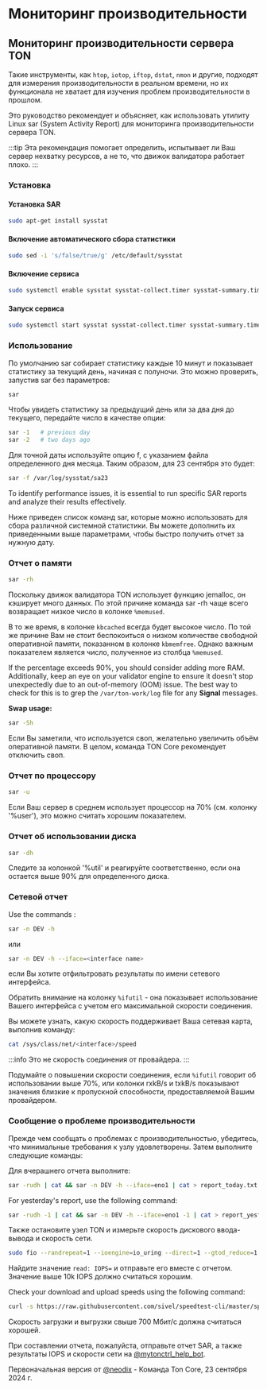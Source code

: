 
# Мониторинг производительности

## Мониторинг производительности сервера TON

Такие инструменты, как `htop`, `iotop`, `iftop`, `dstat`, `nmon` и другие, подходят для измерения производительности в реальном времени, но их функционала не хватает для изучения проблем производительности в прошлом.

Это руководство рекомендует и объясняет, как использовать утилиту Linux sar (System Activity Report) для мониторинга производительности сервера TON.

:::tip
Эта рекомендация помогает определить, испытывает ли Ваш сервер нехватку ресурсов, а не то, что движок валидатора работает плохо.
:::

### Установка

#### Установка SAR

```bash
sudo apt-get install sysstat
```

#### Включение автоматического сбора статистики

```bash
sudo sed -i 's/false/true/g' /etc/default/sysstat
```

#### Включение сервиса

```bash
sudo systemctl enable sysstat sysstat-collect.timer sysstat-summary.timer
```

#### Запуск сервиса

```bash
sudo systemctl start sysstat sysstat-collect.timer sysstat-summary.timer
```

### Использование

По умолчанию sar собирает статистику каждые 10 минут и показывает статистику за текущий день, начиная с полуночи. Это можно проверить, запустив sar без параметров:

```bash
sar
```

Чтобы увидеть статистику за предыдущий день или за два дня до текущего, передайте число в качестве опции:

```bash
sar -1   # previous day
sar -2   # two days ago
```

Для точной даты используйте опцию f, с указанием файла определенного дня месяца. Таким образом, для 23 сентября это будет:

```bash
sar -f /var/log/sysstat/sa23
```

To identify performance issues, it is essential to run specific SAR reports and analyze their results effectively.

Ниже приведен список команд sar, которые можно использовать для сбора различной системной статистики. Вы можете дополнить их приведенными выше параметрами, чтобы быстро получить отчет за нужную дату.

### Отчет о памяти

```bash
sar -rh
```

Поскольку движок валидатора TON использует функцию jemalloc, он кэширует много данных. По этой причине команда sar -rh чаще всего возвращает низкое число в колонке `%memused`.

В то же время, в колонке `kbcached` всегда будет высокое число. По той же причине Вам не стоит беспокоиться о низком количестве свободной оперативной памяти, показанном в колонке `kbmemfree`. Однако важным показателем является число, полученное из столбца `%memused`.

If the percentage exceeds 90%, you should consider adding more RAM. Additionally, keep an eye on your validator engine to ensure it doesn't stop unexpectedly due to an out-of-memory (OOM) issue. The best way to check for this is to grep the `/var/ton-work/log` file for any **Signal** messages.

**Swap usage:**

```bash
sar -Sh
```

Если Вы заметили, что используется своп, желательно увеличить объём оперативной памяти. В целом, команда TON Core рекомендует отключить своп.

### Отчет по процессору

```bash
sar -u
```

Если Ваш сервер в среднем использует процессор на 70% (см. колонку '%user'), это можно считать хорошим показателем.

### Отчет об использовании диска

```bash
sar -dh
```

Следите за колонкой '%util' и реагируйте соответственно, если она остается выше 90% для определенного диска.

### Сетевой отчет

Use the commands :

```bash
sar -n DEV -h
```

или

```bash
sar -n DEV -h --iface=<interface name>
```

если Вы хотите отфильтровать результаты по имени сетевого интерфейса.

Обратить внимание на колонку `%ifutil` - она показывает использование Вашего интерфейса с учетом его максимальной скорости соединения.

Вы можете узнать, какую скорость поддерживает Ваша сетевая карта, выполнив команду:

```bash
cat /sys/class/net/<interface>/speed
```

:::info
Это не скорость соединения от провайдера.
:::

Подумайте о повышении скорости соединения, если `%ifutil` говорит об использовании выше 70%, или колонки rxkB/s и txkB/s показывают значения близкие к пропускной способности, предоставляемой Вашим провайдером.

### Сообщение о проблеме производительности

Прежде чем сообщать о проблемах с производительностью, убедитесь, что минимальные требования к узлу удовлетворены. Затем выполните следующие команды:

Для вчерашнего отчета выполните:

```bash
sar -rudh | cat && sar -n DEV -h --iface=eno1 | cat > report_today.txt
```

For yesterday's report, use the following command:

```bash
sar -rudh -1 | cat && sar -n DEV -h --iface=eno1 -1 | cat > report_yesterday.txt
```

Также остановите узел TON и измерьте скорость дискового ввода-вывода и скорость сети.

```bash
sudo fio --randrepeat=1 --ioengine=io_uring --direct=1 --gtod_reduce=1 --name=test --filename=/var/ton-work/testfile --bs=4096 --iodepth=1 --size=40G --readwrite=randread --numjobs=1 --group_reporting
```

Найдите значение `read: IOPS=` и отправьте его вместе с отчетом. Значение выше 10k IOPS должно считаться хорошим.

Check your download and upload speeds using the following command:

```bash
curl -s https://raw.githubusercontent.com/sivel/speedtest-cli/master/speedtest.py | python3 -
```

Скорость загрузки и выгрузки свыше 700 Мбит/с должна считаться хорошей.

При составлении отчета, пожалуйста, отправьте отчет SAR, а также результаты IOPS и скорости сети на [@mytonctrl_help_bot](https://t.me/mytonctrl_help_bot).

Первоначальная версия от [@neodix](https://t.me/neodix) - Команда Ton Core, 23 сентября 2024 г.

<Feedback />
